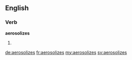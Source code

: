 ==English==

===Verb===
'''aerosolizes'''

# {{third-person singular of|aerosolize}}

[[de:aerosolizes]]
[[fr:aerosolizes]]
[[my:aerosolizes]]
[[sv:aerosolizes]]